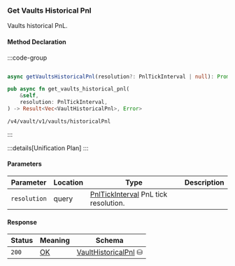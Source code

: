 ### Get Vaults Historical Pnl

Vaults historical PnL.

#### Method Declaration

:::code-group

```python [Python]

```

```typescript [TypeScript]
async getVaultsHistoricalPnl(resolution?: PnlTickInterval | null): Promise<Data>
```

```rust [Rust]
pub async fn get_vaults_historical_pnl(
    &self,
    resolution: PnlTickInterval,
) -> Result<Vec<VaultHistoricalPnl>, Error>
```

```url [API]
/v4/vault/v1/vaults/historicalPnl
```

:::

:::details[Unification Plan]
:::

#### Parameters

| Parameter           | Location | Type               | Description             |
| ------------------- | -------- | ------------------ | ----------------------- |
| `resolution`           | query    | [PnlTickInterval] PnL tick resolution.    |

#### Response

| Status | Meaning     | Schema                          |
| ------ | ----------- | ------------------------------- |
| `200`  | [OK]        | [VaultHistoricalPnl] ⛁          |

[PnlTickInterval]: /types/pnl_tick_interval
[OK]: /types/ok
[VaultHistoricalPnl]: /types/vault_historical_pnl